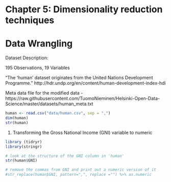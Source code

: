 # Chapter 5: Dimensionality reduction techniques

# Data Wrangling

Dataset Description: 

195 Observations, 19 Variables

"The 'human' dataset originates from the United Nations Development Programme." http://hdr.undp.org/en/content/human-development-index-hdi

Meta data file for the modified data - https://raw.githubusercontent.com/TuomoNieminen/Helsinki-Open-Data-Science/master/datasets/human_meta.txt

```r
human <- read.csv("data/human.csv", sep = ",")
dim(human)
str(human)
```

1. Transforming the Gross National Income (GNI) variable to numeric

```r
library (tidryr)
library(stringr)

# look at the structure of the GNI column in 'human'
str(human$GNI)

# remove the commas from GNI and print out a numeric version of it
#str_replace(human$GNI, pattern=",", replace ="") %>% as.numeric
```